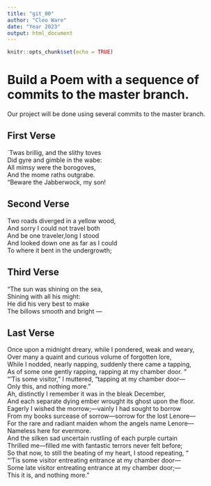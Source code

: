```yaml
---
title: "git_00"
author: "Cleo Ware"
date: "Year 2023"
output: html_document
---
```


```r
knitr::opts_chunk$set(echo = TRUE)
```
# Build a Poem with a sequence of commits to the master branch.
Our project will be done using several commits to the master branch.
<!-- Do not modify or change any text in "!--" bracketed areas such as this --- these are instructions to
you, if you change any of this the git program will notice it and compromise your git merging strategy !-->

## First Verse 
<!--Put the first five lines of a poem by Lewis Carrol in this section!-->
`Twas brillig, and the slithy toves   
Did gyre and gimble in the wabe:   
All mimsy were the borogoves,   
And the mome raths outgrabe.      
"Beware the Jabberwock, my son!   

## Second Verse
<!--Put the first five lines of a poem by Robert Frost here!-->
Two roads diverged in a yellow wood,      
And sorry I could not travel both     
And be one traveler,long I stood    
And looked down one as far as I could   
To where it bent in the undergrowth; 

## Third Verse
<!--Put the first two verses of The Walrus and the Carpenter here!-->
"The sun was shining on the sea,  
Shining with all his might:  
He did his very best to make     
The billows smooth and bright —     
      
## Last Verse
<!--Put a short poem of your choice 8-20 lines,here!-->
Once upon a midnight dreary, while I pondered, weak and weary,  
Over many a quaint and curious volume of forgotten lore,  
While I nodded, nearly napping, suddenly there came a tapping,  
As of some one gently rapping, rapping at my chamber door. “  
“'Tis some visitor,” I muttered, “tapping at my chamber door—  
Only this, and nothing more.”  
Ah, distinctly I remember it was in the bleak December,   
And each separate dying ember wrought its ghost upon the floor.   
Eagerly I wished the morrow;—vainly I had sought to borrow    
From my books surcease of sorrow—sorrow for the lost Lenore—   
For the rare and radiant maiden whom the angels name Lenore—  
Nameless here for evermore.    
And the silken sad uncertain rustling of each purple curtain   
Thrilled me—filled me with fantastic terrors never felt before;   
So that now, to still the beating of my heart, I stood repeating, “  
“'Tis some visitor entreating entrance at my chamber door—   
Some late visitor entreating entrance at my chamber door;—   
This it is, and nothing more.”   
